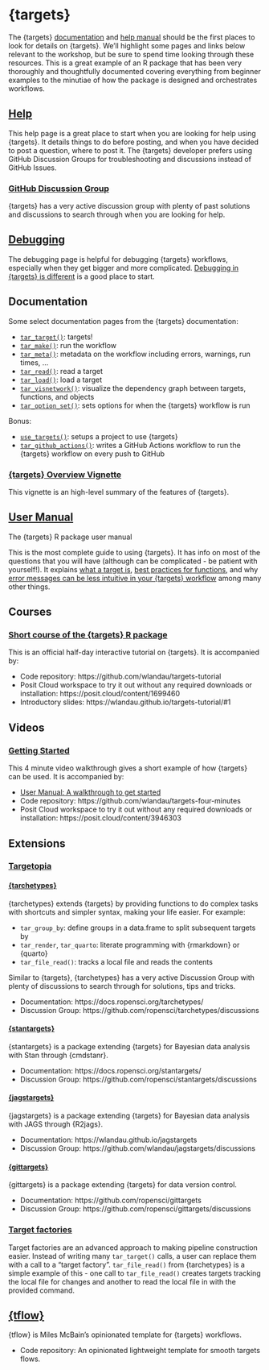 # {targets}

The {targets} [documentation](https://docs.ropensci.org/targets/) and [help manual](https://books.ropensci.org/targets)
should be the first places to look for details on {targets}. We'll highlight some pages and links below relevant to the workshop, but be sure to spend time looking through these resources. This is a great example of an R package that has been very thoroughly and thoughtfully documented covering everything from beginner examples to the minutiae of how the package is designed and orchestrates workflows.

## [Help](https://books.ropensci.org/targets/help.html)

This help page is a great place to start when you are looking for help using {targets}. It details things to do before posting, and when you have decided to post a question, where to post it. The {targets} developer prefers using GitHub Discussion Groups for troubleshooting and discussions instead of GitHub Issues. 

### [GitHub Discussion Group](https://github.com/ropensci/targets/discussions)

{targets} has a very active discussion group with plenty of past solutions and discussions to search through when you are looking for help. 

## [Debugging](https://books.ropensci.org/targets/debugging.html)

The debugging page is helpful for debugging {targets} workflows, especially when they get bigger and more complicated. [Debugging in {targets} is different](https://books.ropensci.org/targets/debugging.html#debugging-in-targets-is-different) is a good place to start. 

## Documentation

Some select documentation pages from the {targets} documentation:

- [`tar_target()`](https://docs.ropensci.org/targets/reference/tar_target.html): targets!
- [`tar_make()`](https://docs.ropensci.org/targets/reference/tar_make.html): run the workflow
- [`tar_meta()`](https://docs.ropensci.org/targets/reference/tar_meta.html): metadata on the workflow including errors, warnings, run times, ...
- [`tar_read()`](https://docs.ropensci.org/targets/reference/tar_read.html): read a target
- [`tar_load()`](https://docs.ropensci.org/targets/reference/tar_load.html): load a target
- [`tar_visnetwork()`](https://docs.ropensci.org/targets/reference/tar_visnetwork.html): visualize the dependency graph between targets, functions, and objects
- [`tar_option_set()`](https://docs.ropensci.org/targets/reference/tar_option_set.html): sets options for when the {targets} workflow is run

Bonus:

- [`use_targets()`](https://docs.ropensci.org/targets/reference/use_targets.html): setups a project to use {targets}
- [`tar_github_actions()`](https://docs.ropensci.org/targets/reference/tar_github_actions.html): writes a GitHub Actions workflow to run the {targets} workflow on every push to GitHub 


### [{targets} Overview Vignette](https://cran.r-project.org/web/packages/targets/vignettes/overview.html)

This vignette is an high-level summary of the features of {targets}.



## [User Manual](https://books.ropensci.org/targets/)

The {targets} R package user manual

This is the most complete guide to using {targets}. It has info on most of the questions that you will have (although can be complicated - be patient with yourself!). It explains [what a target is](https://books.ropensci.org/targets/targets.html), [best practices for functions](https://books.ropensci.org/targets/functions.html), and why [error messages can be less intuitive in your {targets} workflow](https://books.ropensci.org/targets/debugging.html) among many other things.


## Courses

### [Short course of the {targets} R package](https://github.com/wlandau/targets-tutorial)

This is an official half-day interactive tutorial on {targets}. It is accompanied by: 

- Code repository: https://github.com/wlandau/targets-tutorial
- Posit Cloud workspace to try it out without any required downloads or installation: https://posit.cloud/content/1699460
- Introductory slides: https://wlandau.github.io/targets-tutorial/#1


## Videos

### [Getting Started](https://vimeo.com/700982360)


This 4 minute video walkthrough gives a short example of how {targets} can be used. It is accompanied by:

- [User Manual: A walkthrough to get started](https://books.ropensci.org/targets/walkthrough.html)
- Code repository: https://github.com/wlandau/targets-four-minutes
- Posit Cloud workspace to try it out without any required downloads or installation: https://posit.cloud/content/3946303



## Extensions

### [Targetopia](https://wlandau.github.io/targetopia/)

#### [{tarchetypes}](https://docs.ropensci.org/tarchetypes/)

{tarchetypes} extends {targets} by providing functions to do complex tasks with shortcuts and simpler syntax, making your life easier. For example:

- `tar_group_by`: define groups in a data.frame to split subsequent targets by
- `tar_render`, `tar_quarto`: literate programming with {rmarkdown} or {quarto}
- `tar_file_read()`: tracks a local file and reads the contents


Similar to {targets}, {tarchetypes} has a very active Discussion Group with plenty of discussions to search through for solutions, tips and tricks. 

- Documentation: https://docs.ropensci.org/tarchetypes/
- Discussion Group: https://github.com/ropensci/tarchetypes/discussions



#### [{stantargets}](https://docs.ropensci.org/stantargets/)

{stantargets} is a package extending {targets} for Bayesian data analysis with Stan through {cmdstanr}. 

- Documentation: https://docs.ropensci.org/stantargets/
- Discussion Group: https://github.com/ropensci/stantargets/discussions

#### [{jagstargets}](https://wlandau.github.io/jagstargets)

{jagstargets} is a package extending {targets} for Bayesian data analysis with JAGS through {R2jags}. 

- Documentation: https://wlandau.github.io/jagstargets
- Discussion Group: https://github.com/wlandau/jagstargets/discussions

#### [{gittargets}](https://github.com/ropensci/gittargets)

{gittargets} is a package extending {targets} for data version control. 

- Documentation: https://github.com/ropensci/gittargets
- Discussion Group: https://github.com/ropensci/gittargets/discussions


### [Target factories](https://wlandau.github.io/targetopia/contributing.html#target-factories)

Target factories are an advanced approach to making pipeline construction easier. Instead of writing many `tar_target()` calls, a user can replace them with a call to a "target factory". `tar_file_read()` from {tarchetypes} is a simple example of this - one call to `tar_file_read()` creates targets tracking the local file for changes and another to read the local file in with the provided command. 



## [{tflow}](https://github.com/MilesMcBain/tflow)

{tflow} is Miles McBain's opinionated template for {targets} workflows. 

- Code repository: An opinionated lightweight template for smooth targets flows.